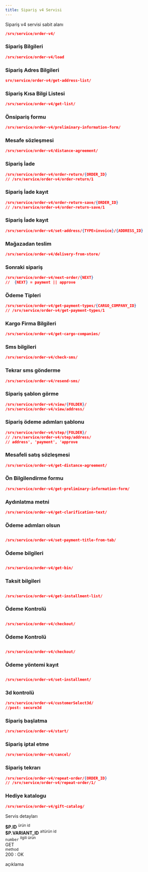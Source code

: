 ```yaml
---
title: Sipariş v4 Servisi 
---
```

Sipariş v4 servisi sabit alanı
```json
/srv/service/order-v4/

```

<!-- TODO: buralar üye girişi istedi incelenmeli -->
### Sipariş Bilgileri
```json
/srv/service/order-v4/load

```
### Sipariş Adres Bilgileri
```json
srv/service/order-v4/get-address-list/

```
### Sipariş Kısa Bilgi Listesi
```json
/srv/service/order-v4/get-list/

```
### Önsipariş formu
```json
/srv/service/order-v4/preliminary-information-form/

```
### Mesafe sözleşmesi
```json
/srv/service/order-v4/distance-agreement/

```
### Sipariş İade
```json
/srv/service/order-v4/order-return/{ORDER_ID}
// /srv/service/order-v4/order-return/1

```
### Sipariş İade kayıt
```json
/srv/service/order-v4/order-return-save/{ORDER_ID}
// /srv/service/order-v4/order-return-save/1

```
### Sipariş İade kayıt
```json
/srv/service/order-v4/set-address/{TYPE=invoice}/{ADDRESS_ID}

```
### Mağazadan teslim
```json
/srv/service/order-v4/delivery-from-store/

```
### Sonraki sipariş
```json
/srv/service/order-v4/next-order/{NEXT}
//  {NEXT} = payment || approve 

```

### Ödeme Tipleri
```json
/srv/service/order-v4/get-payment-types/{CARGO_COMPANY_ID}
// /srv/service/order-v4/get-payment-types/1 

```

### Kargo Firma Bilgileri
```json
/srv/service/order-v4/get-cargo-companies/


```
### Sms bilgileri
```json
/srv/service/order-v4/check-sms/

```
### Tekrar sms gönderme
```json
/srv/service/order-v4/resend-sms/

```
### Sipariş şablon görme
```json
/srv/service/order-v4/view/{FOLDER}/
/srv/service/order-v4/view/address/

```

### Sipariş ödeme adımları şablonu
```json
/srv/service/order-v4/step/{FOLDER}/
// /srv/service/order-v4/step/address/
// address', 'payment', 'approve

```
### Mesafeli satış sözleşmesi
```json
/srv/service/order-v4/get-distance-agreement/

```
### Ön Bilgilendirme formu
```json
/srv/service/order-v4/get-preliminary-information-form/

```

### Aydınlatma  metni

```json
/srv/service/order-v4/get-clarification-text/

```
### Ödeme adımları olsun
```json

/srv/service/order-v4/set-payment-title-from-tab/

```
### Ödeme bilgileri
```json

/srv/service/order-v4/get-bin/

```
### Taksit bilgileri
```json

/srv/service/order-v4/get-installment-list/

```
### Ödeme Kontrolü
```json

/srv/service/order-v4/checkout/

```
### Ödeme Kontrolü
```json

/srv/service/order-v4/checkout/

```
### Ödeme yöntemi kayıt
```json

/srv/service/order-v4/set-installment/

```
### 3d kontrolü
```json
/srv/service/order-v4/customerSelect3d/
//post: secure3d 

```
### Sipariş başlatma
```json
/srv/service/order-v4/start/

```
### Sipariş iptal etme
```json
/srv/service/order-v4/cancel/

```
### Sipariş tekrarı
```json
/srv/service/order-v4/repeat-order/{ORDER_ID}
// /srv/service/order-v4/repeat-order/1/

```
### Hediye katalogu
```json
/srv/service/order-v4/gift-catalog/

```




Servis detayları

<div class="row border rounded m-0">
    <div class="col-3 p-2">
        <strong class="text-primary">$P.ID</strong>
        <sup class="d-block text-gray">ürün id</sup>
    </div>
    <div class="col-3 p-2">
        <strong class="text-primary">$P.VARIANT_ID</strong>
        <sup class="d-block text-gray">altürün id</sup>
    </div>
    <div class="col-4 p-2">
        <code>number</code>
        <sup class="d-block text-gray">ilgili ürün</sup>
    </div>
    <div class="col-5 p-2">
        <div class="badge-rounded-pill">
            GET
        </div>
        <sup class="d-block text-gray">method</sup>
    </div>
</div>
<div class="p-2">
    <div class="response-200"></div><span>200 : OK</span>
    <p class="d-block text-gray pl-1">
        açıklama
    </p>
</div>
